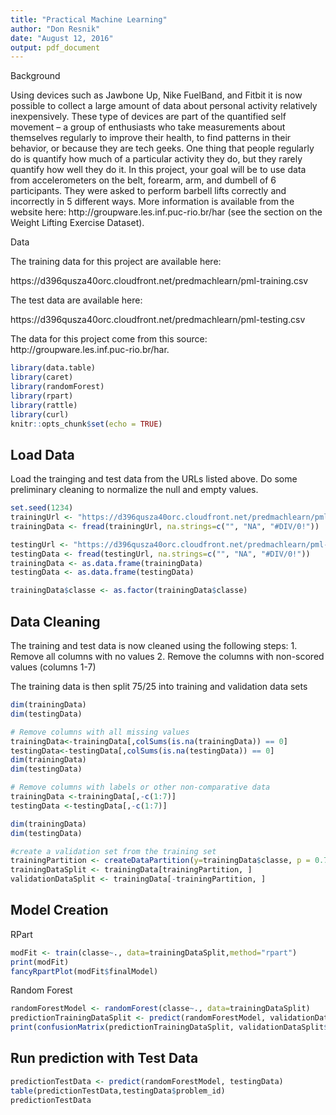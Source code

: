 ```yaml
---
title: "Practical Machine Learning"
author: "Don Resnik"
date: "August 12, 2016"
output: pdf_document
---
```


Background

Using devices such as Jawbone Up, Nike FuelBand, and Fitbit it is now possible to collect a large amount of data about personal activity relatively inexpensively. These type of devices are part of the quantified self movement – a group of enthusiasts who take measurements about themselves regularly to improve their health, to find patterns in their behavior, or because they are tech geeks. One thing that people regularly do is quantify how much of a particular activity they do, but they rarely quantify how well they do it. In this project, your goal will be to use data from accelerometers on the belt, forearm, arm, and dumbell of 6 participants. They were asked to perform barbell lifts correctly and incorrectly in 5 different ways. More information is available from the website here: http://groupware.les.inf.puc-rio.br/har (see the section on the Weight Lifting Exercise Dataset).

Data

The training data for this project are available here:

https://d396qusza40orc.cloudfront.net/predmachlearn/pml-training.csv

The test data are available here:

https://d396qusza40orc.cloudfront.net/predmachlearn/pml-testing.csv

The data for this project come from this source: http://groupware.les.inf.puc-rio.br/har.

```r
library(data.table)
library(caret)
library(randomForest)
library(rpart) 
library(rattle)
library(curl)
knitr::opts_chunk$set(echo = TRUE)
```

## Load Data

Load the trainging and test data from the URLs listed above.  Do some preliminary cleaning to normalize the null and empty values.

```r
set.seed(1234)
trainingUrl <- "https://d396qusza40orc.cloudfront.net/predmachlearn/pml-training.csv"
trainingData <- fread(trainingUrl, na.strings=c("", "NA", "#DIV/0!"))

testingUrl <- "https://d396qusza40orc.cloudfront.net/predmachlearn/pml-testing.csv"
testingData <- fread(testingUrl, na.strings=c("", "NA", "#DIV/0!"))
trainingData <- as.data.frame(trainingData)
testingData <- as.data.frame(testingData)

trainingData$classe <- as.factor(trainingData$classe)
```

## Data Cleaning

The training and test data is now cleaned using the following steps:
1.  Remove all columns with no values
2.  Remove the columns with non-scored values (columns 1-7)

The training data is then split 75/25 into training and validation data sets

```r
dim(trainingData)
dim(testingData)

# Remove columns with all missing values
trainingData<-trainingData[,colSums(is.na(trainingData)) == 0]
testingData<-testingData[,colSums(is.na(testingData)) == 0]
dim(trainingData)
dim(testingData)

# Remove columns with labels or other non-comparative data
trainingData <-trainingData[,-c(1:7)]
testingData <-testingData[,-c(1:7)]

dim(trainingData)
dim(testingData)

#create a validation set from the training set
trainingPartition <- createDataPartition(y=trainingData$classe, p = 0.75, list = FALSE)
trainingDataSplit <- trainingData[trainingPartition, ]
validationDataSplit <- trainingData[-trainingPartition, ]

```

## Model Creation
RPart
```r
modFit <- train(classe~., data=trainingDataSplit,method="rpart")
print(modFit)
fancyRpartPlot(modFit$finalModel)
```

Random Forest
```r
randomForestModel <- randomForest(classe~., data=trainingDataSplit)
predictionTrainingDataSplit <- predict(randomForestModel, validationDataSplit)
print(confusionMatrix(predictionTrainingDataSplit, validationDataSplit$classe))
```

## Run prediction with Test Data
```r
predictionTestData <- predict(randomForestModel, testingData) 
table(predictionTestData,testingData$problem_id)
predictionTestData
```